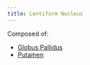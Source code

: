 ```yaml
---
title: Lentiform Nucleus 
---
```


Composed of:

- [Globus Pallidus]({{< var ref-globus-pallidus.path >}})
- [Putamen]({{< var ref-putamen.path >}})